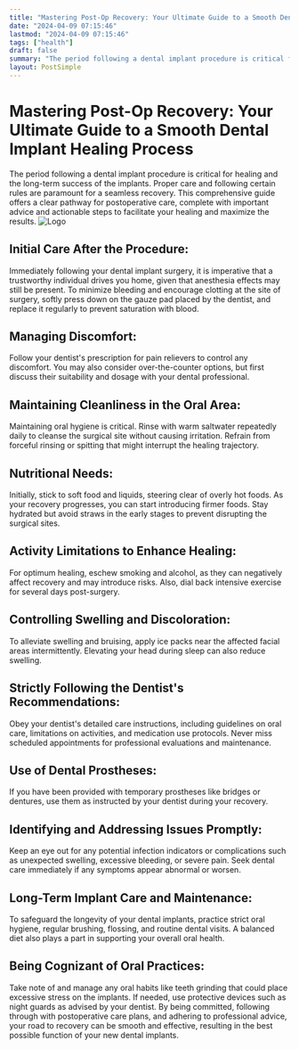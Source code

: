 ```yaml
---
title: "Mastering Post-Op Recovery: Your Ultimate Guide to a Smooth Dental Implant Healing Process"
date: "2024-04-09 07:15:46"
lastmod: "2024-04-09 07:15:46"
tags: ["health"]
draft: false
summary: "The period following a dental implant procedure is critical for healing and the long-term success of the implants. Proper care and following certain rules are paramount for a seamless recovery. This comprehensive guide offers a clear pathway for postoperative care, complete with important advice and actionable steps to facilitate your healing and maximize the results."
layout: PostSimple
---
```

# Mastering Post-Op Recovery: Your Ultimate Guide to a Smooth Dental Implant Healing Process
The period following a dental implant procedure is critical for healing and the long-term success of the implants. Proper care and following certain rules are paramount for a seamless recovery. This comprehensive guide offers a clear pathway for postoperative care, complete with important advice and actionable steps to facilitate your healing and maximize the results.
<img alt="Logo" src="https://cdn.seniorsselection.com/src_image/4e4a4e8d9ef4f549249089e6055500cb.webp"/>
## Initial Care After the Procedure:
Immediately following your dental implant surgery, it is imperative that a trustworthy individual drives you home, given that anesthesia effects may still be present.
To minimize bleeding and encourage clotting at the site of surgery, softly press down on the gauze pad placed by the dentist, and replace it regularly to prevent saturation with blood.
## Managing Discomfort:
Follow your dentist's prescription for pain relievers to control any discomfort. You may also consider over-the-counter options, but first discuss their suitability and dosage with your dental professional.
## Maintaining Cleanliness in the Oral Area:
Maintaining oral hygiene is critical. Rinse with warm saltwater repeatedly daily to cleanse the surgical site without causing irritation.
Refrain from forceful rinsing or spitting that might interrupt the healing trajectory.
## Nutritional Needs:
Initially, stick to soft food and liquids, steering clear of overly hot foods. As your recovery progresses, you can start introducing firmer foods.
Stay hydrated but avoid straws in the early stages to prevent disrupting the surgical sites.
## Activity Limitations to Enhance Healing:
For optimum healing, eschew smoking and alcohol, as they can negatively affect recovery and may introduce risks.
Also, dial back intensive exercise for several days post-surgery.
## Controlling Swelling and Discoloration:
To alleviate swelling and bruising, apply ice packs near the affected facial areas intermittently.
Elevating your head during sleep can also reduce swelling.
## Strictly Following the Dentist's Recommendations:
Obey your dentist's detailed care instructions, including guidelines on oral care, limitations on activities, and medication use protocols.
Never miss scheduled appointments for professional evaluations and maintenance.
## Use of Dental Prostheses:
If you have been provided with temporary prostheses like bridges or dentures, use them as instructed by your dentist during your recovery.
## Identifying and Addressing Issues Promptly:
Keep an eye out for any potential infection indicators or complications such as unexpected swelling, excessive bleeding, or severe pain.
Seek dental care immediately if any symptoms appear abnormal or worsen.
## Long-Term Implant Care and Maintenance:
To safeguard the longevity of your dental implants, practice strict oral hygiene, regular brushing, flossing, and routine dental visits.
A balanced diet also plays a part in supporting your overall oral health.
## Being Cognizant of Oral Practices:
Take note of and manage any oral habits like teeth grinding that could place excessive stress on the implants.
If needed, use protective devices such as night guards as advised by your dentist.
By being committed, following through with postoperative care plans, and adhering to professional advice, your road to recovery can be smooth and effective, resulting in the best possible function of your new dental implants.
        